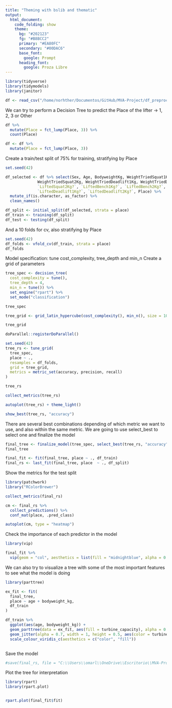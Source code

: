 ```yaml
---
title: "Theming with bslib and thematic"
output: 
  html_document:
    code_folding: show
    theme:
      bg: "#202123"
      fg: "#B8BCC2"
      primary: "#EA80FC"
      secondary: "#00DAC6"
      base_font:
        google: Prompt
      heading_font:
        google: Proza Libre
---
```


```r
library(tidyverse)
library(tidymodels)
library(janitor)

```

```r
df <- read_csv("/home/norhther/Documentos/GitHub/MVA-Project/df_preprocessed.csv")
```


We can try to perform a Decision Tree to predict the Place of the lifter -> 1, 2, 3 or Other 

```r

df %>% 
  mutate(Place = fct_lump(Place, 3)) %>% 
  count(Place)

df <- df %>%
  mutate(Place = fct_lump(Place, 3))

```

Create a train/test split of 75% for training, stratifying by Place
```r
set.seed(42)

df_selected <- df %>% select(Sex, Age, BodyweightKg, WeightTriedSquat1Kg, WeightTriedSquat2Kg, WeightTriedBench1Kg, WeightTriedSquat1Kg,
              WeightTriedSquat2Kg, WeightTriedDeadlift1Kg, WeightTriedDeadlift2Kg, `LiftedSquat1Kg?`,
              `LiftedSquat2Kg?`, `LiftedBench1Kg?`, `LiftedBench2Kg?`,
              `LiftedDeadlift1Kg?`, `LiftedDeadlift2Kg?`, Place) %>%
  mutate_if(is.character, as_factor) %>%
  clean_names()

df_split <- initial_split(df_selected, strata = place)
df_train <- training(df_split)
df_test <- testing(df_split)

```


And a 10 folds for cv, also stratifying by Place
```r
set.seed(42)
df_folds <- vfold_cv(df_train, strata = place)
df_folds

```


Model specification: tune cost_complexity, tree_depth and min_n
Create a grid of parameters
```r
tree_spec <- decision_tree(
  cost_complexity = tune(),
  tree_depth = 4,
  min_n = tune()) %>%
  set_engine("rpart") %>%
  set_mode("classification")

tree_spec

tree_grid <- grid_latin_hypercube(cost_complexity(), min_n(), size = 10)

tree_grid
```

```r
doParallel::registerDoParallel()

set.seed(42)
tree_rs <- tune_grid(
  tree_spec,
  place ~ .,
  resamples = df_folds,
  grid = tree_grid,
  metrics = metric_set(accuracy, precision, recall)
)

tree_rs
```



```r
collect_metrics(tree_rs)

autoplot(tree_rs) + theme_light()

show_best(tree_rs, "accuracy")
```

There are several best combinations depending of which metric we want to use, and also
within the same metric. We are going to use select_best to select one and finalize the 
model
```r

final_tree <- finalize_model(tree_spec, select_best(tree_rs, "accuracy"))
final_tree

```

```r
final_fit <- fit(final_tree, place ~ ., df_train)
final_rs <- last_fit(final_tree, place  ~ ., df_split)
```



Show the metrics for the test split
```r
library(patchwork)
library("RColorBrewer")

collect_metrics(final_rs)

cm <- final_rs %>%
  collect_predictions() %>%
  conf_mat(place, .pred_class)

autoplot(cm, type = "heatmap")
```



Check the importance of each predictor in the model
```r
library(vip)

final_fit %>%
  vip(geom = "col", aesthetics = list(fill = "midnightblue", alpha = 0.8))
```


We can also try to visualize a tree with some of the most important features
to see what the model is doing
```r
library(parttree)

ex_fit <- fit(
  final_tree,
  place ~ age + bodyweight_kg,
  df_train
)

df_train %>%
  ggplot(aes(age, bodyweight_kg)) +
  geom_parttree(data = ex_fit, aes(fill = turbine_capacity), alpha = 0.3) +
  geom_jitter(alpha = 0.7, width = 1, height = 0.5, aes(color = turbine_capacity)) +
  scale_colour_viridis_c(aesthetics = c("color", "fill"))
```
```r

```



Save the model
```r
#save(final_rs, file = "C:\\Users\\omarl\\OneDrive\\Escritorio\\MVA-Project\\model_fitted.Rdata")
```

Plot the tree for interpretation
```r
library(rpart)
library(rpart.plot)


rpart.plot(final_fit$fit)

```


